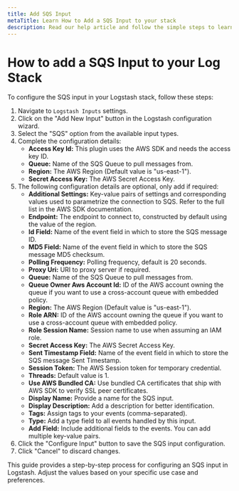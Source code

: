 ```yaml
---
title: Add SQS Input
metaTitle: Learn How to Add a SQS Input to your stack
description: Read our help article and follow the simple steps to learn how to configure a SQS Input on your Logstash Instance
---
```


# How to add a SQS Input to your Log Stack

To configure the SQS input in your Logstash stack, follow these steps:

1. Navigate to `Logstash Inputs` settings.
2. Click on the "Add New Input" button in the Logstash configuration wizard.
3. Select the "SQS" option from the available input types.
4. Complete the configuration details:
   - **Access Key Id:** This plugin uses the AWS SDK and needs the access key ID.
   - **Queue:** Name of the SQS Queue to pull messages from.
   - **Region:** The AWS Region (Default value is "us-east-1").
   - **Secret Access Key:** The AWS Secret Access Key.
5. The following configuration details are optional, only add if required:
   - **Additional Settings:** Key-value pairs of settings and corresponding values used to parametrize the connection to SQS. Refer to the full list in the AWS SDK documentation.
   - **Endpoint:** The endpoint to connect to, constructed by default using the value of the region.
   - **Id Field:** Name of the event field in which to store the SQS message ID.
   - **MD5 Field:** Name of the event field in which to store the SQS message MD5 checksum.
   - **Polling Frequency:** Polling frequency, default is 20 seconds.
   - **Proxy Uri:** URI to proxy server if required.
   - **Queue:** Name of the SQS Queue to pull messages from.
   - **Queue Owner Aws Account Id:** ID of the AWS account owning the queue if you want to use a cross-account queue with embedded policy.
   - **Region:** The AWS Region (Default value is "us-east-1").
   - **Role ARN:** ID of the AWS account owning the queue if you want to use a cross-account queue with embedded policy.
   - **Role Session Name:** Session name to use when assuming an IAM role.
   - **Secret Access Key:** The AWS Secret Access Key.
   - **Sent Timestamp Field:** Name of the event field in which to store the SQS message Sent Timestamp.
   - **Session Token:** The AWS Session token for temporary credential.
   - **Threads:** Default value is 1.
   - **Use AWS Bundled CA:** Use bundled CA certificates that ship with AWS SDK to verify SSL peer certificates.
   - **Display Name:** Provide a name for the SQS input.
   - **Display Description:** Add a description for better identification.
   - **Tags:** Assign tags to your events (comma-separated).
   - **Type:** Add a type field to all events handled by this input.
   - **Add Field:** Include additional fields to the events. You can add multiple key-value pairs.
5. Click the "Configure Input" button to save the SQS input configuration.
6. Click "Cancel" to discard changes.

This guide provides a step-by-step process for configuring an SQS input in Logstash. 
Adjust the values based on your specific use case and preferences.